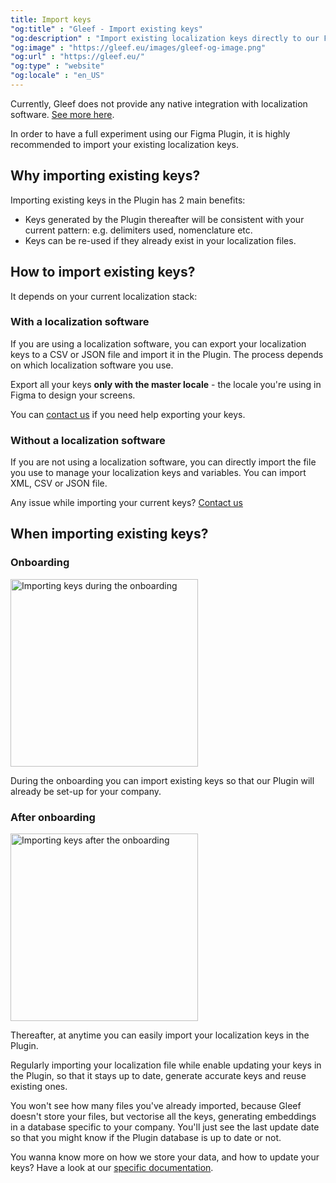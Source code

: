 ```yaml
---
title: Import keys
"og:title" : "Gleef - Import existing keys"
"og:description" : "Import existing localization keys directly to our Figma Plugin and start generating keys with the right pattern."
"og:image" : "https://gleef.eu/images/gleef-og-image.png"
"og:url" : "https://gleef.eu/"
"og:type" : "website"
"og:locale" : "en_US"
---
```


Currently, Gleef does not provide any native integration with localization software. [See more here](/figma-plugin/integrations/integrations).

<Tip>In order to have a full experiment using our Figma Plugin, it is highly recommended to import your existing localization keys.</Tip>

## Why importing existing keys?
Importing existing keys in the Plugin has 2 main benefits:
- Keys generated by the Plugin thereafter will be consistent with your current pattern: e.g. delimiters used, nomenclature etc.
- Keys can be re-used if they already exist in your localization files.

## How to import existing keys?
It depends on your current localization stack:

### With a localization software
If you are using a localization software, you can export your localization keys to a CSV or JSON file and import it in the Plugin.
The process depends on which localization software you use.

<Tip>Export all your keys **only with the master locale** - the locale you're using in Figma to design your screens.</Tip>

You can [contact us](mailto:support@gleef.eu) if you need help exporting your keys.

### Without a localization software
If you are not using a localization software, you can directly import the file you use to manage your localization keys and variables.
You can import XML, CSV or JSON file.

Any issue while importing your current keys? [Contact us](mailto:support@gleef.eu)

## When importing existing keys?

### Onboarding
<Frame>
  <img width="300" src="/images/figma-plugin_importing-keys_onboarding.png" alt="Importing keys during the onboarding"/>
</Frame>

During the onboarding you can import existing keys so that our Plugin will already be set-up for your company.

### After onboarding
<Frame>
  <img width="300" src="/images/figma-plugin_importing-keys_settings.png" alt="Importing keys after the onboarding"/>
</Frame>

Thereafter, at anytime you can easily import your localization keys in the Plugin.

<Tip>Regularly importing your localization file while enable updating your keys in the Plugin, so that it stays up to date, generate accurate keys and reuse existing ones.</Tip>

You won't see how many files you've already imported, because Gleef doesn't store your files, but vectorise all the keys, generating embeddings in a database specific to your company.
You'll just see the last update date so that you might know if the Plugin database is up to date or not.

<Tip>You wanna know more on how we store your data, and how to update your keys? Have a look at our [specific documentation](/figma-plugin/support/embeddings).</Tip>